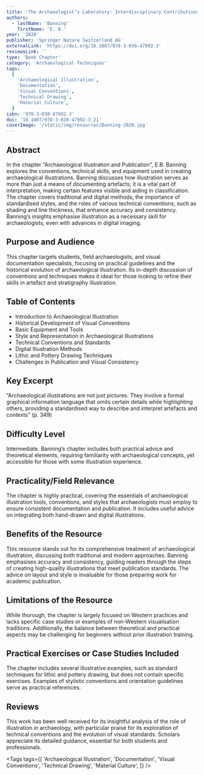 ```yaml
---
title: 'The Archaeologist’s Laboratory: Interdisciplinary Contributions to Archaeology, Chapter 21: Archaeological Illustration and Publication'
authors:
  - lastName: 'Banning'
    firstName: 'E. B.'
year: '2020'
publisher: 'Springer Nature Switzerland AG'
externalLink: 'https://doi.org/10.1007/978-3-030-47992-3'
reviewsLink: ''
type: 'Book Chapter'
category: 'Archaeological Techniques'
tags:
  [
    'Archaeological Illustration',
    'Documentation',
    'Visual Conventions',
    'Technical Drawing',
    'Material Culture',
  ]
isbn: '978-3-030-47992-3'
doi: '10.1007/978-3-030-47992-3_21'
coverImage: '/static/img/resources/Banning-2020.jpg'
---
```


## Abstract

In the chapter "Archaeological Illustration and Publication", E.B. Banning explores the conventions, technical skills, and equipment used in creating archaeological illustrations. Banning discusses how illustration serves as more than just a means of documenting artefacts; it is a vital part of interpretation, making certain features visible and aiding in classification. The chapter covers traditional and digital methods, the importance of standardised styles, and the roles of various technical conventions, such as shading and line thickness, that enhance accuracy and consistency. Banning’s insights emphasise illustration as a necessary skill for archaeologists, even with advances in digital imaging.

## Purpose and Audience

This chapter targets students, field archaeologists, and visual documentation specialists, focusing on practical guidelines and the historical evolution of archaeological illustration. Its in-depth discussion of conventions and techniques makes it ideal for those looking to refine their skills in artefact and stratigraphy illustration.

## Table of Contents

- Introduction to Archaeological Illustration
- Historical Development of Visual Conventions
- Basic Equipment and Tools
- Style and Representation in Archaeological Illustrations
- Technical Conventions and Standards
- Digital Illustration Methods
- Lithic and Pottery Drawing Techniques
- Challenges in Publication and Visual Consistency

## Key Excerpt

“Archaeological illustrations are not just pictures. They involve a formal graphical information language that omits certain details while highlighting others, providing a standardised way to describe and interpret artefacts and contexts” (p. 349)

## Difficulty Level

Intermediate. Banning’s chapter includes both practical advice and theoretical elements, requiring familiarity with archaeological concepts, yet accessible for those with some illustration experience.

## Practicality/Field Relevance

The chapter is highly practical, covering the essentials of archaeological illustration tools, conventions, and styles that archaeologists must employ to ensure consistent documentation and publication. It includes useful advice on integrating both hand-drawn and digital illustrations.

## Benefits of the Resource

This resource stands out for its comprehensive treatment of archaeological illustration, discussing both traditional and modern approaches. Banning emphasises accuracy and consistency, guiding readers through the steps of creating high-quality illustrations that meet publication standards. The advice on layout and style is invaluable for those preparing work for academic publication.

## Limitations of the Resource

While thorough, the chapter is largely focused on Western practices and lacks specific case studies or examples of non-Western visualisation traditions. Additionally, the balance between theoretical and practical aspects may be challenging for beginners without prior illustration training.

## Practical Exercises or Case Studies Included

The chapter includes several illustrative examples, such as standard techniques for lithic and pottery drawing, but does not contain specific exercises. Examples of stylistic conventions and orientation guidelines serve as practical references.

## Reviews

This work has been well received for its insightful analysis of the role of illustration in archaeology, with particular praise for its exploration of technical conventions and the evolution of visual standards. Scholars appreciate its detailed guidance, essential for both students and professionals.

<Tags
  tags={[
    'Archaeological Illustration',
    'Documentation',
    'Visual Conventions',
    'Technical Drawing',
    'Material Culture',
  ]}
/>
